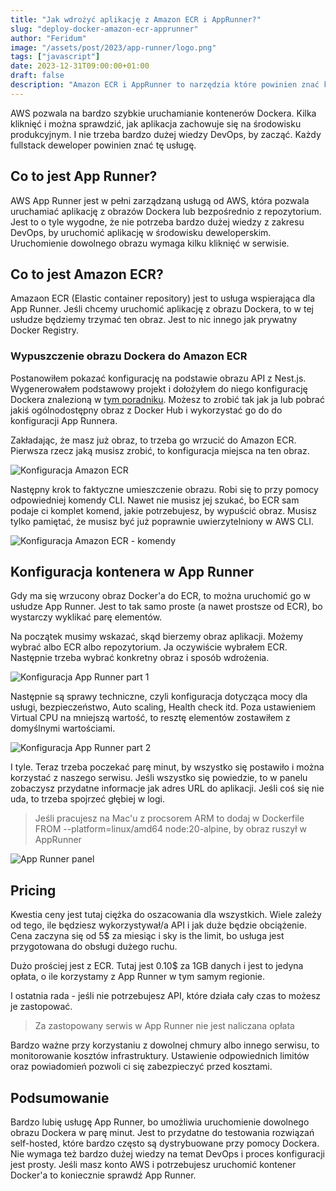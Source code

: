 ```yaml
---
title: "Jak wdrożyć aplikację z Amazon ECR i AppRunner?"
slug: "deploy-docker-amazon-ecr-apprunner"
author: "Feridum"
image: "/assets/post/2023/app-runner/logo.png"
tags: ["javascript"]
date: 2023-12-31T09:00:00+01:00
draft: false
description: "Amazon ECR i AppRunner to narzędzia które powinien znać kady fullstack. Dzięki nim można bardzo szybko wdrożyć aplikację opartą o Docker'a"
---
```



AWS pozwala na bardzo szybkie uruchamianie kontenerów Dockera. Kilka kliknięć i można sprawdzić, jak aplikacja zachowuje się na środowisku produkcyjnym. I nie trzeba bardzo dużej wiedzy DevOps, by zacząć. Każdy fullstack deweloper powinien znać tę usługę.

## Co to jest App Runner?

AWS App Runner jest w pełni zarządzaną usługą od AWS, która pozwala uruchamiać aplikację z obrazów Dockera lub bezpośrednio z repozytorium. Jest to o tyle wygodne, że nie potrzeba bardzo dużej wiedzy z zakresu DevOps, by uruchomić aplikację w środowisku deweloperskim. Uruchomienie dowolnego obrazu wymaga kilku kliknięć w serwisie.

## Co to jest Amazon ECR?
Amazaon ECR (Elastic container repository) jest to usługa wspierająca dla App Runner. Jeśli chcemy uruchomić aplikację z obrazu Dockera, to w tej usłudze będziemy trzymać ten obraz. Jest to nic innego jak prywatny Docker Registry. 

### Wypuszczenie obrazu Dockera do Amazon ECR
Postanowiłem pokazać konfigurację na podstawie obrazu API z Nest.js. Wygenerowałem podstawowy projekt i dołożyłem do niego konfigurację Dockera znalezioną w [tym poradniku](https://www.tomray.dev/nestjs-docker-production). Możesz to zrobić tak jak ja lub pobrać jakiś ogólnodostępny obraz z Docker Hub i wykorzystać go do do konfiguracji App Runnera.

Zakładając, że masz już obraz, to trzeba go wrzucić do Amazon ECR. Pierwsza rzecz jaką musisz zrobić, to konfiguracja miejsca na ten obraz. 

![Konfiguracja Amazon ECR](/assets/post/2023/app-runner/ecr-tworzenie.png)

Następny krok to faktyczne umieszczenie obrazu. Robi się to przy pomocy odpowiedniej komendy CLI. Nawet nie musisz jej szukać, bo ECR sam podaje ci komplet komend, jakie potrzebujesz, by wypuścić obraz. Musisz tylko pamiętać, że musisz być już poprawnie uwierzytelniony w AWS CLI.

![Konfiguracja Amazon ECR - komendy](/assets/post/2023/app-runner/ecr-komendy.png)

## Konfiguracja kontenera w App Runner
Gdy ma się wrzucony obraz Docker'a do ECR, to można uruchomić go w usłudze App Runner. Jest to tak samo proste (a nawet prostsze od ECR), bo wystarczy wyklikać parę elementów.

Na początek musimy wskazać, skąd bierzemy obraz aplikacji. Możemy wybrać albo ECR albo repozytorium. Ja oczywiście wybrałem ECR. Następnie trzeba wybrać konkretny obraz i sposób wdrożenia. 

![Konfiguracja App Runner part 1](/assets/post/2023/app-runner/apprunner-step1.png)

Następnie są sprawy techniczne, czyli konfiguracja dotycząca mocy dla usługi, bezpieczeństwo, Auto scaling, Health check itd. Poza ustawieniem Virtual CPU na mniejszą wartość, to resztę elementów zostawiłem z domyślnymi wartościami.

![Konfiguracja App Runner part 2](/assets/post/2023/app-runner/apprunner-step2.png)

I tyle. Teraz trzeba poczekać parę minut, by wszystko się postawiło i można korzystać z naszego serwisu. Jeśli wszystko się powiedzie, to w panelu zobaczysz przydatne informacje jak adres URL do aplikacji. Jeśli coś się nie uda, to trzeba spojrzeć głębiej w logi. 

> Jeśli pracujesz na Mac'u z procsorem ARM to dodaj w Dockerfile FROM --platform=linux/amd64 node:20-alpine, by obraz ruszył w AppRunner

![App Runner panel](/assets/post/2023/app-runner/apprunner-details.png)

## Pricing

Kwestia ceny jest tutaj ciężka do oszacowania dla wszystkich. Wiele zależy od tego, ile będziesz wykorzystywał/a API i jak duże będzie obciążenie. Cena zaczyna się od 5$ za miesiąc i sky is the limit, bo usługa jest przygotowana do obsługi dużego ruchu. 

Dużo prościej jest z ECR. Tutaj jest 0.10$ za 1GB danych i jest to jedyna opłata, o ile korzystamy z App Runner w tym samym regionie. 

I ostatnia rada  - jeśli nie potrzebujesz API, które działa cały czas to możesz je zastopować.

> Za zastopowany serwis w App Runner nie jest naliczana opłata

Bardzo ważne przy korzystaniu z dowolnej chmury albo innego serwisu, to monitorowanie kosztów infrastruktury. Ustawienie odpowiednich limitów oraz powiadomień pozwoli ci się zabezpieczyć przed kosztami. 

## Podsumowanie

Bardzo lubię usługę App Runner, bo umożliwia uruchomienie dowolnego obrazu Dockera w parę minut. Jest to przydatne do testowania rozwiązań self-hosted, które bardzo często są dystrybuowane przy pomocy Dockera. Nie wymaga też bardzo dużej wiedzy na temat DevOps i proces konfiguracji jest prosty. Jeśli masz konto AWS i potrzebujesz uruchomić kontener Docker'a to koniecznie sprawdź App Runner.